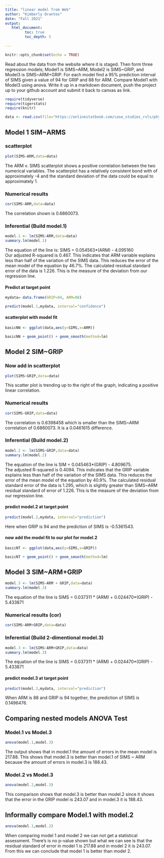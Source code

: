 ```yaml
---
title: "linear model from Web"
author: "Kimberly Orantes"
date: "Fall 2021"
output:
   html_document:
         toc: true
         toc_depth: 5
        
---
```


```r
knitr::opts_chunk$set(echo = TRUE)
```

Read about the data from the website where it is staged.  Then form three regression models; Model1 is SIMS~ARM, Model2 is SIMS~GRIP, and Model3 is SIMS~ARM+GRIP. For each model find a 95% prediction interval of SIMS given a value of 94  for GRIP and 88 for ARM. Compare Model1 with Model3 using anova. Write it up in a markdown document, push the project up to your github account and submit it back to canvas as link. 

 


```r
require(tidyverse)
require(tigerstats)
require(knitr)

```

```r
data <- read.csv(file="https://onlinestatbook.com/case_studies_rvls/physical_strength/data.txt",sep="",header=TRUE)  

```

## Model 1 SIM~ARMS

### scatterplot

```r
plot(SIMS~ARM,data=data)
```

The ARM v. SIMS scatterplot shows a positive correlation between the two numerical variables. The scatterplot has a relatively consistent bond with of approximately -4 and the standard deviation of the data could be equal to approximately 1.  
   
### Numerical results

```r
cor(SIMS~ARM,data=data)
```

The correlation shown is 0.6860073.  
  
### Inferential  (Build model.1)

```r
model.1 <- lm(SIMS~ARM,data=data)
summary.lm(model.1)
```

The equation of the line is: SIMS = 0.054563*(ARM) - 4.095160  
Our adjusted R-squared is 0.467. This indicates that ARM variable explains less than half of the variation of the SIMS data. This reduces the error of the mean model of the equation by 46.7%. The calculated residual standard error of the data is 1.226. This is the measure of the deviation from our regression line.  
  
#### Predict at target point

```r
mydata= data.frame(GRIP=94, ARM=88)
```

```r
predict(model.1,mydata, interval="confidence")
```


#### scatterplot with model fit
  
```r
basicNN <- ggplot(data,aes(y=SIMS,x=ARM))
```

```r
basicNN + geom_point() + geom_smooth(method=lm)
``` 

## Model 2 SIM~GRIP

### Now add in scatterplot

```r
plot(SIMS~GRIP,data=data)
```

This scatter plot is trending up to the right of the graph, indicating a positive linear correlation.  
  
### Numerical results 

```r
cor(SIMS~GRIP,data=data)
```
  
The correlation is 0.6398458 which is smaller than the SIMS~ARM correlation of 0.6860073. It is a 0.0461615 difference.  
  
### Inferential  (Build model.2)
  
```r
model.2 <- lm(SIMS~GRIP,data=data)
summary.lm(model.2)
```

The equation of the line is SIM = 0.045463*(GRIP) - 4.809675.  
The adjusted R-squared is 0.4094. This indicates that the GRIP variable explains less than half of the variation of the SIMS data. This reduces the error of the mean model of the equation by 40.9%. The calculated residual standard error of the data is 1.295, which is slightly greater than SIMS~ARM residual standard of error of 1.226. This is the measure of the deviation from our regression line.  
  
#### predict model.2 at target point

```r
predict(model.2,mydata, interval="prediction")
```
  
Here when GRIP is 94 and the prediction of SIMS is -0.5361543.  
  
#### now add the model fit to our plot for model.2
  
```r
basicNT <- ggplot(data,aes(y=SIMS,x=GRIP))
```

```r
basicNT + geom_point() + geom_smooth(method=lm)
``` 

## Model 3 SIM~ARM+GRIP

```r
model.3 <- lm(SIMS~ARM + GRIP,data=data)
summary.lm(model.3)
``` 
The equation of the line is SIMS = 0.037311 * (ARM) + 0.024470*(GRIP) - 5.433871  
  
### Numerical results (cor)

```r
cor(SIMS~ARM+GRIP,data=data)
```
  
### Inferential  (Build 2-dimentional model.3)

```r
model.3 <- lm(SIMS~ARM+GRIP,data=data)
summary.lm(model.3)
```

The equation of the line is SIMS = 0.037311 * (ARM) + 0.024470*(GRIP) - 5.433871  


#### predict model.3 at target point
  
```r
predict(model.3,mydata, interval="prediction")
```

When ARM is 88 and GRIP is 94 together, the prediction of SIMS is 0.1496476.

## Comparing nested models ANOVA Test

### Model.1 vs Model.3

```r
anova(model.1,model.3)
```

The output shows that in model.1 the amount of errors in the mean model is 217.88. This shows that model.3 is better than model.1 of SIMS ~ ARM because the amount of errors in model.3 is 188.43.  

### Model.2 vs Model.3

```r
anova(model.2,model.3)
```

This comparison shows that model.3 is better than model.2 since it shows that the error in the GRIP model is 243.07 and in model.3 it is 188.43. 
  
## Informally compare Model.1 with model.2

```r
anova(model.1,model.2)
```

When comparing model 1 and model 2 we can not get a statistical assessment. There's is no p-value shown but what we can see is that the residual standard of error in model 1 is 217.88 and in model 2 it is 243.07. From this we can conclude that model 1 is better than model 2. 
  